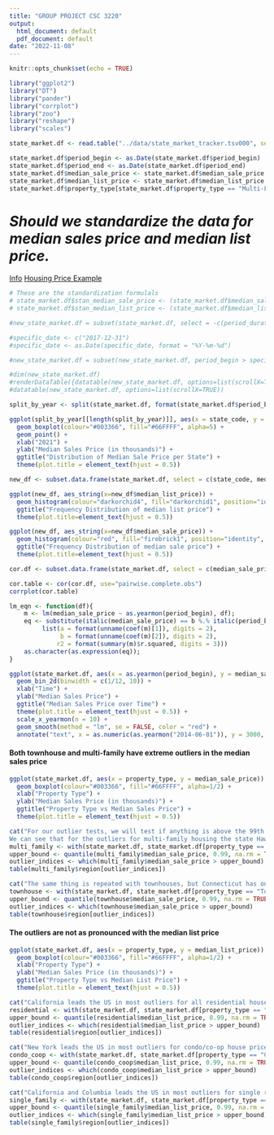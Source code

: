 ```yaml
---
title: "GROUP PROJECT CSC 3220"
output:
  html_document: default
  pdf_document: default
date: "2022-11-08"
---
```


```r
knitr::opts_chunk$set(echo = TRUE)
```

```r
library("ggplot2")
library("DT")
library("pander")
library("corrplot")
library("zoo")
library("reshape")
library("scales")
```

```r
state_market.df <- read.table("../data/state_market_tracker.tsv000", sep = '\t', header = TRUE)
```

```r
state_market.df$period_begin <- as.Date(state_market.df$period_begin)
state_market.df$period_end <- as.Date(state_market.df$period_end)
state_market.df$median_sale_price <- state_market.df$median_sale_price / 1000
state_market.df$median_list_price <- state_market.df$median_list_price / 1000
state_market.df$property_type[state_market.df$property_type == "Multi-Family (2-4 Unit)"] <- "Multi-Family"
```

# *Should we standardize the data for median sales price and median list price.*
[Info](https://www.egnyte.com/guides/life-sciences/data-standardization)
[Housing Price Example](https://towardsdatascience.com/predicting-house-prices-with-linear-regression-machine-learning-from-scratch-part-ii-47a0238aeac1)

```r
# These are the standardization formulals
# state_market.df$stan_median_sale_price <- (state_market.df$median_sale_price - mean(state_market.df$median_sale_price)) / sd(state_market.df$median_sale_price)
# state_market.df$stan_median_list_price <- (state_market.df$median_list_price - mean(state_market.df$median_list_price)) / sd(state_market.df$median_list_price)
```

```r
#new_state_market.df = subset(state_market.df, select = -c(period_duration, region_type_id, table_id, is_seasonally_adjusted, region_type, city, parent_metro_region_metro_code, price_drops, price_drops_mom, price_drops_yoy))

#specific_date <- c("2017-12-31")
#specific_date <- as.Date(specific_date, format = "%Y-%m-%d")

#new_state_market.df = subset(new_state_market.df, period_begin > specific_date)
``` 

```r
#dim(new_state_market.df)
#renderDataTable({datatable(new_state_market.df, options=list(scrollX=TRUE))})
#datatable(new_state_market.df, options=list(scrollX=TRUE))

```

```r
split_by_year <- split(state_market.df, format(state_market.df$period_begin, "%Y"))

ggplot(split_by_year[[length(split_by_year)]], aes(x = state_code, y = median_sale_price, color=median_sale_price)) +
  geom_boxplot(colour="#003366", fill="#66FFFF", alpha=5) +
  geom_point() +
  xlab("2021") +
  ylab("Median Sales Price (in thousands)") +
  ggtitle("Distribution of Median Sale Price per State") +
  theme(plot.title = element_text(hjust = 0.5))
```

```r
new_df <- subset.data.frame(state_market.df, select = c(state_code, median_list_price, median_sale_price),  drop = FALSE)

ggplot(new_df, aes_string(x=new_df$median_list_price)) +
  geom_histogram(colour="darkorchid4", fill="darkorchid1", position="identity", bins=30, alpha=0.2) +
  ggtitle("Frequency Distribution of median list price") +
  theme(plot.title=element_text(hjust = 0.5))

ggplot(new_df, aes_string(x=new_df$median_sale_price)) +
  geom_histogram(colour="red", fill="firebrick1", position="identity", bins=30, alpha=0.2) +
  ggtitle("Frequency Distribution of median sale price") +
  theme(plot.title=element_text(hjust = 0.5))
```

```r
cor.df <- subset.data.frame(state_market.df, select = c(median_sale_price, median_list_price, median_sale_price_yoy, median_list_price_yoy, median_ppsf, median_list_ppsf, homes_sold_yoy, pending_sales_yoy, new_listings_yoy, inventory_yoy),  drop = FALSE)

cor.table <- cor(cor.df, use="pairwise.complete.obs")
corrplot(cor.table)
```

```r
lm_eqn <- function(df){
    m <- lm(median_sale_price ~ as.yearmon(period_begin), df);
    eq <- substitute(italic(median_sale_price) == b %.% italic(period_begin) + a*","~~italic(r)^2~"="~r2, 
         list(a = format(unname(coef(m)[1]), digits = 2),
              b = format(unname(coef(m)[2]), digits = 2),
             r2 = format(summary(m)$r.squared, digits = 3)))
    as.character(as.expression(eq));
}

ggplot(state_market.df, aes(x = as.yearmon(period_begin), y = median_sale_price)) +
  geom_bin_2d(binwidth = c(1/12, 10)) +
  xlab("Time") +
  ylab("Median Sales Price") +
  ggtitle("Median Sales Price over Time") +
  theme(plot.title = element_text(hjust = 0.5)) +
  scale_x_yearmon(n = 10) +
  geom_smooth(method = "lm", se = FALSE, color = "red") +
  annotate("text", x = as.numeric(as.yearmon("2014-06-01")), y = 3000, parse = TRUE, label = lm_eqn(state_market.df))
```

#### Both townhouse and multi-family have extreme outliers in the median sales price

```r
ggplot(state_market.df, aes(x = property_type, y = median_sale_price)) +
  geom_boxplot(colour="#003366", fill="#66FFFF", alpha=1/2) +
  xlab("Property Type") +
  ylab("Median Sales Price (in thousands)") +
  ggtitle("Property Type vs Median Sales Price") +
  theme(plot.title = element_text(hjust = 0.5))
```

```r
cat("For our outlier tests, we will test if anything is above the 99th quantile.
We can see that for the outliers for multi-family housing the state Hawaii has the most outliers.")
multi_family <- with(state_market.df, state_market.df[property_type == "Multi-Family", ])
upper_bound <- quantile(multi_family$median_sale_price, 0.99, na.rm = TRUE)
outlier_indices <- which(multi_family$median_sale_price > upper_bound)
table(multi_family$region[outlier_indices])

cat("The same thing is repeated with townhouses, but Connecticut has one less Hawaii.")
townhouse <- with(state_market.df, state_market.df[property_type == "Townhouse", ])
upper_bound <- quantile(townhouse$median_sale_price, 0.99, na.rm = TRUE)
outlier_indices <- which(townhouse$median_sale_price > upper_bound)
table(townhouse$region[outlier_indices])
```

#### The outliers are not as pronounced with the median list price

```r
ggplot(state_market.df, aes(x = property_type, y = median_list_price)) +
  geom_boxplot(colour="#003366", fill="#66FFFF", alpha=1/2) +
  xlab("Property Type") +
  ylab("Median Sales Price (in thousands)") +
  ggtitle("Property Type vs Median List Price") +
  theme(plot.title = element_text(hjust = 0.5))
```

```r
cat("California leads the US in most outliers for all residential house prices.")
residential <- with(state_market.df, state_market.df[property_type == "All Residential", ])
upper_bound <- quantile(residential$median_list_price, 0.99, na.rm = TRUE)
outlier_indices <- which(residential$median_list_price > upper_bound)
table(residential$region[outlier_indices])

cat("New York leads the US in most outliers for condo/co-op house prices.")
condo_coop <- with(state_market.df, state_market.df[property_type == "Condo/Co-op", ])
upper_bound <- quantile(condo_coop$median_list_price, 0.99, na.rm = TRUE)
outlier_indices <- which(condo_coop$median_list_price > upper_bound)
table(condo_coop$region[outlier_indices])

cat("California and Columbia leads the US in most outliers for single residential house prices.")
single_family <- with(state_market.df, state_market.df[property_type == "Single Family Residential", ])
upper_bound <- quantile(single_family$median_list_price, 0.99, na.rm = TRUE)
outlier_indices <- which(single_family$median_list_price > upper_bound)
table(single_family$region[outlier_indices])
```

